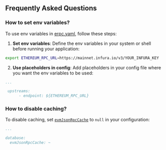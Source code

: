 ## Frequently Asked Questions

### How to set env variables?

To use env variables in [erpc.yaml](https://docs.erpc.cloud/config/example), follow these steps:

1. **Set env variables**: Define the env variables in your system or shell before running your application:

```bash
export ETHEREUM_RPC_URL=https://mainnet.infura.io/v3/YOUR_INFURA_KEY
````

2. **Use placeholders in config**: Add placeholders in your config file where you want the env variables to be used:
```yaml 
...

 upstreams:
      - endpoint: ${ETHEREUM_RPC_URL}
```

### How to disable caching?

To disable caching, set [`evmJsonRpcCache`](https://docs.erpc.cloud/config/database#evmjsonrpccache) to `null` in your configuration:

```yaml
...

database:
  evmJsonRpcCache: ~
```